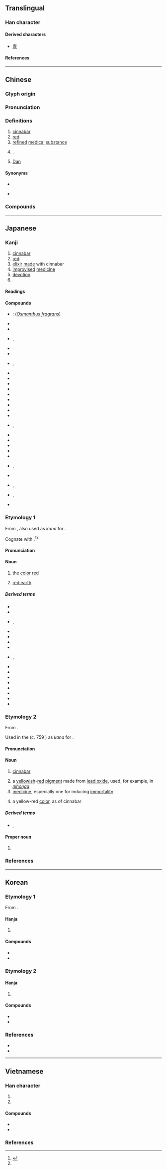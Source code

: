 {{also|丼|开}}
{{character info}}
{{character info|0xf95e}}
<!-- may be replaced by zh-forms -->
==Translingual==

===Han character===
{{Han char|rn=3|rad=丶|as=03|sn=4|four=77440|canj=BY|ids=⿻⺆亠,⿻⺆⿱丶一}}

====Derived characters====
* [[青]] <!-- See etymology -->

====References====
{{Han ref|kx=0080.160|dkj=00099|dj=0162.220|hdz=10044.010|uh=4E39}}
{{Han ref|uh=F95E}}

----

==Chinese==
{{zh-forms|alt=𠂁,𠁿,𠕑,㣋,㐤}}

===Glyph origin===
{{Han etym}}

===Pronunciation===
{{zh-pron
|m=dān
|m-s=
|c=daan1
|c-t=an1,an1*
|g=
|h=pfs=tân
|j=
|mb=dúing
|md=dăng
|mn=tan
|mn-t=dang1/duan1
|mn-t_note=dang1 - literary; duan1 - vernacular (limited, e.g. {{zh-l|*牡丹}})
|w=1te
|x=
|mc=y
|oc=y
|cat=n,pn
}}

===Definitions===
{{zh-hanzi}}

# [[cinnabar]]
# [[red]]
# [[refined]] [[medical]] [[substance]]
# {{surname|zh}}.
# {{lb|zh|Catholicism}} [[Dan]]

====Synonyms====
* {{s|cinnabar}}
{{zh-syn-saurus|朱砂}}
* {{s|Dan}} {{q|Protestantism}} {{zh-l|但}}

===Compounds===
{{zh-der|阿姆斯特丹|仙丹|丹心|丹毒|蘇丹|不丹|丹麥|定坤丹|靈寶護心丹|牡丹|丹田|紅毛丹|丹鳳眼|內丹|丹曦|丹荑|丹詔|內丹功|丹誠不泯|丹葩|丹闕|丹青|丹徒布衣|九還丹|丹霞|丹佛|丹雘|丹陛|丹書鐵券|丹忱|丹訣|丹砂|丹皮|丹鳳城|丹珠爾|丹參|丹青手|丹款|外丹功|丹頂鶴|妙手丹青|外丹|八卦丹|丹甑|丹溜|不丹王國|丹麥王國|丹麥人|仁丹|丹麥語|丹黃|丹禁|丹脣啟秀|壽丹|丹心碧血|丹青妙手|丹方|丹頭|丹楹刻桷|丹楓|丹干|丹墀|巴丹半島|丹書|山丹|丹砂井|丹氣|丹麥學派|九轉金丹|丹誠相許|一寸丹心|丹客|好丹非素|丹誠|丹鼎|丹丘|丹鳥|丹房|九轉丹|丹鉛|丹桂|丹霄|大丹狗|一片丹心|丹書鐵契|丹灶|丹魄|丹旐|丹脣|丹藥|丹輪|丹經|契丹|丹臺|丹衷|丹筆|丹穴|萬靈丹|浮翠流丹|碧血丹心|氯丹|施丹傅粉|書丹|朱丹|燕丹|秋牡丹|松葉牡丹|煉丹|視丹如綠|渥丹|牡丹花|眉橫丹鳳|白牡丹|煉丹術|牡丹亭|牡丹江|水丹|燒丹鍊汞|楓丹白露|燕太子丹|鉛丹|赤血丹心|陰丹士林|蔻丹|還丹|馬纓丹|靈丹|青丹|阿巴丹|靈丹妙藥|鍊丹|野牡丹|金丹|陰丹布|靈丹聖藥|鹿特丹|加里曼丹|丹鳳|丹江口|丹趙路|丹陽|萬丹|雅丹|丹東}}

{{zh-cat|Minerals|Advanced}}

----

==Japanese==

===Kanji===
{{ja-kanji|grade=c|rs=丶03}}

# [[cinnabar]]
# [[red]]
# [[elixir]] [[make|made]] with cinnabar {{gl|e.g. [[Chinese]] [[elixir of life]]}}
# [[improvise]]d [[medicine]]
# [[devotion]]
# {{short for|ja|丹波国|tr=Tanba-koku||{{w|Tanba Province}}|nodot=1|sort=たん}}

====Readings====
{{ja-readings
|goon=たん
|kanon=たん
|kun=あか-, あか-い, に-
|nanori=あかし, あきら, まこと
}}

====Compounds====
{{der-top|Compounds}}
* {{ja-r|丹%桂|たん%けい}}: {{vern|golden osmanthus}} (''[[Osmanthus fragrans]]'')
* {{ja-r|丹%花|たん%か}}
* {{ja-r|丹%後|^たん%ご}}
* {{ja-r|丹%砂|たん%さ}}, {{ja-r|丹%砂|たん%しゃ}}
* {{ja-r|丹%朱|たん%しゅ}}
* {{ja-r|丹%州|^たん%しゅう}}
* {{ja-r|丹%精|たん%せい|rom=-}}, {{ja-r|丹%誠|たん%せい}}
* {{ja-r|丹%青|たん%せい}}
* {{ja-r|丹%前|たん%ぜん}}
* {{ja-r|丹%頂|タン%チョウ}}
* {{ja-r|丹%田|たん%でん}}
* {{ja-r|丹%毒|たん%どく}}
* {{ja-r|丹%念|たん%ねん}}
* {{ja-r|丹%波|^たん%ば}}
* {{ja-r|丹%碧|たん%ぺき}}
* {{ja-r|丹%薬|たん%やく}}
* {{ja-r|黄%丹|おう%たん}}, {{ja-r|黄%丹|おう%だん}}
* {{ja-r|仙%丹|せん%たん}}
* {{ja-r|曽%丹%集|^そ%たん%-しゅう}}
* {{ja-r|反%魂%丹|はん%ごん%たん}}
* {{ja-r|牡%丹|ボ%タン}}
* {{ja-r|万%金%丹|まん%きん%たん}}
* {{ja-r|練%丹|れん%たん|rom=-}}, {{ja-r|煉%丹|れん%たん}}
* {{ja-r|雲%丹|う%に}}
* {{ja-r|甲%比%丹|カ%ピ%タン|rom=-}}, {{ja-r|甲%必%丹|カ%ピ%タン}}
* {{ja-r|吉%利%支%丹|^キ%リ%シ%タン|rom=-}}, {{ja-r|切%支%丹|^キリ%シ%タン}}
* {{ja-r|牡%丹%餅|ぼ%た%もち}}
{{der-bottom}}

===Etymology 1===
{{ja-kanjitab|に|yomi=k}}
From {{inh|ja|ojp|sort=に|-}}, also used as {{m|ja|借音|tr=shakuon}} ''kana'' for {{IPAfont|⟨ni⟩}}.

Cognate with {{m|ja|土|tr=ni||[[earth]], [[ground]]}}.<ref>{{R:Daijisen}}</ref><ref name="DJR"/>

====Pronunciation====
{{ja-pron|y=k|に|acc=1|acc_ref=DJR}}

====Noun====
{{ja-noun|に}}

# the [[color]] [[red]]
#: {{syn|ja|赤色|tr=akairo|丹色|tr2=niiro}}
# [[red earth]]

=====Derived terms=====
{{der-top}}
* {{ja-r|丹%石|に%いし}}
* {{ja-r|丹%色|に%いろ}}
* {{ja-r|丹%生|に%う}}, {{ja-r|丹生|にゅう}}
* {{ja-r|錦|にしき}}
* {{ja-r|丹%摺り|に%ずり}}
* {{ja-r|丹%躑躅|に%-つつじ}}
* {{ja-r|丹つらう|につらう}}
* {{ja-r|丹%塗|に%ぬり|rom=-}}, {{ja-r|丹%塗り|に%ぬり}}
* {{ja-r|丹の穂|に の ほ}}
* {{ja-r|丹%羽|^に%わ}}
* {{ja-r|青%丹|あお%に}}
* {{ja-r|赤%丹|あか%に}}
* {{ja-r|黄%丹|おう%に}}
* {{ja-r|さ丹|さに}}
* {{ja-r|紅|べに}}
* {{ja-r|八%百%丹|や%お% に}}
{{der-bottom}}

===Etymology 2===
{{ja-kanjitab|たん|yomi=o}}
From {{der|ja|ltc|sort=たん|-}} {{ltc-l|丹}}.

Used in the ''{{w|Man'yōshū}}'' (''c.'' 759 {{CE}}) as {{m|ja|借音|tr=shakuon}} ''kana'' for {{IPAfont|⟨ta⟩}}.

====Pronunciation====
{{ja-pron|y=o|たん|acc=1|acc_ref=DJR}}

====Noun====
{{ja-noun|たん}}

# [[cinnabar]]
#: {{syn|ja|辰砂|tr=shinsha}}
# a [[yellow]]ish-[[red]] [[pigment]] made from [[lead oxide]], used, for example, in ''[[nihonga]]''
# [[medicine]], especially one for inducing [[immortality]]
#: {{syn|ja|薬|tr=yaku}}
# a yellow-red [[color]], as of cinnabar

=====Derived terms=====
* {{ja-r|丹%緑%本|^たん%ろく%ぼん}}, {{ja-r|丹%緑%本|^たん%りょく%ぼん}}

====Proper noun====
{{ja-pos|proper|たん}}

# {{surname|ja|sort=たん}}

===References===
<references/>

----

==Korean==

===Etymology 1===
From {{der|ko|ltc|-}} {{ltc-l|丹|id=1}}.

====Hanja====
{{ko-hanja|붉다|붉을|단}}

# {{hanja form of|단|[[red]]}}

====Compounds====
* {{ko-l|단풍|[[maple]]; [[autumn]] [[leaf|leaves]]|丹楓}}
* {{ko-l|단념|[[assiduity]]; [[diligence]]; [[application]]|丹念}}

===Etymology 2===

====Hanja====
{{ko-hanja|정성스럽다|정성스러울|란||난}}

# {{hanja form of|란|[[devotion]]}}

====Compounds====
* {{ko-l|모란|[[peony]]|牡丹}}
* {{ko-l|^거란|the [[Khitan]]s|契丹}}

===References===
* {{R:hanjadoc|37}}
* {{Hanja ref|nav=8788}}

----

==Vietnamese==

===Han character===
{{vi-readings|rs=丶03
|hanviet=đan-tdcndg;tdcntd;gdhn;genibrel, đơn-bonet;genibrel
|phienthiet=都艱 đô gian
|nom=đơn-tdcntd;btcn;bonet;genibrel;taberd, đan-tdcndg;tdcntd;gdhn;btcn
}}

# {{han tu form of|[[đan]]/[[đơn]]|[[cinnabar]]}}
# {{han tu form of|[[đan]]/[[đơn]]|[[red]] [[color]]}}

====Compounds====
{{der-top3|Compounds}}
* {{vi-l|丹麥|Đan Mạch}}
* {{vi-l|牡丹|mẫu đơn}}
{{der-bottom}}

===References===
<references/>
